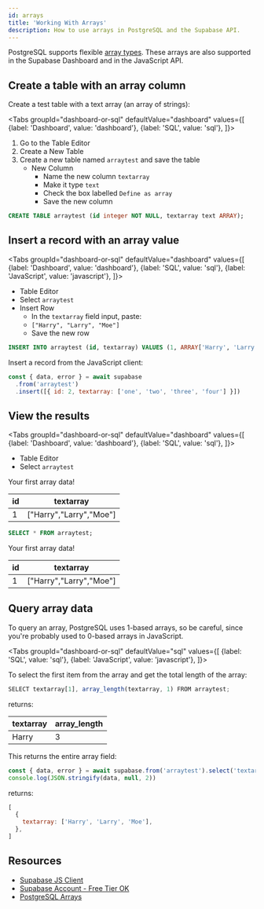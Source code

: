 ```yaml
---
id: arrays
title: 'Working With Arrays'
description: How to use arrays in PostgreSQL and the Supabase API.
---
```



PostgreSQL supports flexible [array types](https://www.postgresql.org/docs/12/arrays.html). These arrays are also supported in the Supabase Dashboard and in the JavaScript API.

## Create a table with an array column

Create a test table with a text array (an array of strings):

<Tabs
  groupId="dashboard-or-sql"
  defaultValue="dashboard"
  values={[
    {label: 'Dashboard', value: 'dashboard'},
    {label: 'SQL', value: 'sql'},
  ]}>

<TabItem value="dashboard">

1. Go to the Table Editor
2. Create a New Table
3. Create a new table named `arraytest` and save the table
    - New Column
        - Name the new column `textarray`
        - Make it type `text`
        - Check the box labelled `Define as array`
        - Save the new column

</TabItem>

<TabItem value="sql">

```sql
CREATE TABLE arraytest (id integer NOT NULL, textarray text ARRAY);
```

</TabItem>
</Tabs>

## Insert a record with an array value

<Tabs
  groupId="dashboard-or-sql"
  defaultValue="dashboard"
  values={[
    {label: 'Dashboard', value: 'dashboard'},
    {label: 'SQL', value: 'sql'},
    {label: 'JavaScript', value: 'javascript'},
  ]}>

<TabItem value="dashboard">

- Table Editor
- Select `arraytest`
- Insert Row
    - In the `textarray` field input, paste:
    - `["Harry", "Larry", "Moe"]`
    - Save the new row

</TabItem>

<TabItem value="sql">

```sql
INSERT INTO arraytest (id, textarray) VALUES (1, ARRAY['Harry', 'Larry', 'Moe']);
```

</TabItem>

<TabItem value="javascript">
Insert a record from the JavaScript client:

```js
const { data, error } = await supabase
  .from('arraytest')
  .insert([{ id: 2, textarray: ['one', 'two', 'three', 'four'] }])
```

</TabItem>

</Tabs>

## View the results

<Tabs
  groupId="dashboard-or-sql"
  defaultValue="dashboard"
  values={[
    {label: 'Dashboard', value: 'dashboard'},
    {label: 'SQL', value: 'sql'},
  ]}>

<TabItem value="dashboard">

- Table Editor
- Select `arraytest`

Your first array data!

| id  | textarray               |
| --- | ----------------------- |
| 1   | ["Harry","Larry","Moe"] |

</TabItem>
<TabItem value="sql">

```sql
SELECT * FROM arraytest;
```

Your first array data!

| id  | textarray               |
| --- | ----------------------- |
| 1   | ["Harry","Larry","Moe"] |

</TabItem>
</Tabs>

## Query array data

To query an array, PostgreSQL uses 1-based arrays, so be careful, since you're probably used to 0-based arrays in JavaScript.

<Tabs
  groupId="dashboard-or-sql"
  defaultValue="sql"
  values={[
    {label: 'SQL', value: 'sql'},
    {label: 'JavaScript', value: 'javascript'},
  ]}>

<TabItem value="sql">

To select the first item from the array and get the total length of the array:

```js
SELECT textarray[1], array_length(textarray, 1) FROM arraytest;
```

returns:

| textarray | array_length |
| --------- | ------------ |
| Harry     | 3            |

</TabItem>

<TabItem value="javascript">

This returns the entire array field:

```js
const { data, error } = await supabase.from('arraytest').select('textarray[]')
console.log(JSON.stringify(data, null, 2))
```

returns:

```js
[
  {
    textarray: ['Harry', 'Larry', 'Moe'],
  },
]
```

</TabItem>
</Tabs>

## Resources

- [Supabase JS Client](https://github.com/supabase/supabase-js)
- [Supabase Account - Free Tier OK](https://supabase.com)
- [PostgreSQL Arrays](https://www.postgresql.org/docs/12/arrays.html)

